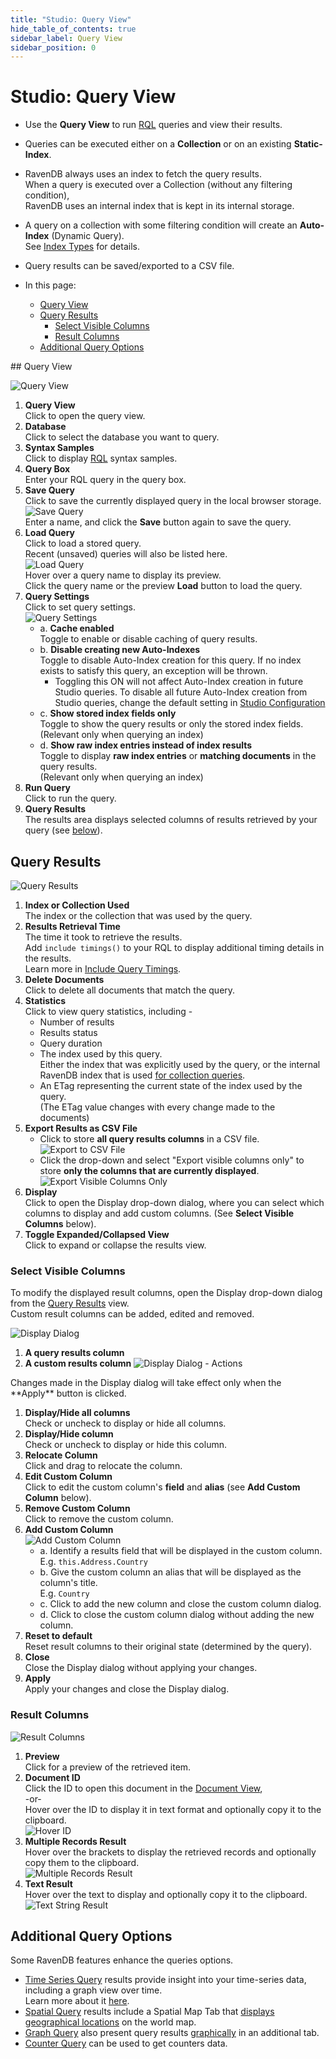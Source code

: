 ```yaml
---
title: "Studio: Query View"
hide_table_of_contents: true
sidebar_label: Query View
sidebar_position: 0
---
```



# Studio: Query View
<Admonition type="note" title="Note">

* Use the **Query View** to run [RQL](../../../client-api/session/querying/what-is-rql.mdx) queries and view their results.  
* Queries can be executed either on a **Collection** or on an existing **Static-Index**.  
* RavenDB always uses an index to fetch the query results.  
  When a query is executed over a Collection (without any filtering condition),  
  RavenDB uses an internal index that is kept in its internal storage.  
* A query on a collection with some filtering condition will create an **Auto-Index** (Dynamic Query).  
  See [Index Types](../../../studio/database/indexes/indexes-overview.mdx#index-types) for details.  
* Query results can be saved/exported to a CSV file.  

* In this page:  
  * [Query View](../../../studio/database/queries/query-view.mdx#query-view)  
  * [Query Results](../../../studio/database/queries/query-view.mdx#query-results)  
      * [Select Visible Columns](../../../studio/database/queries/query-view.mdx#select-visible-columns)  
      * [Result Columns](../../../studio/database/queries/query-view.mdx#result-columns)  
  * [Additional Query Options](../../../studio/database/queries/query-view.mdx#additional-query-options)  

</Admonition>
## Query View

![Query View](./assets/query-view.png)

1. **Query View**  
   Click to open the query view.  
2. **Database**  
   Click to select the database you want to query.  
3. **Syntax Samples**  
   Click to display [RQL](../../../client-api/session/querying/what-is-rql.mdx) syntax samples.  
4. **Query Box**  
   Enter your RQL query in the query box.  
5. **Save Query**  
   Click to save the currently displayed query in the local browser storage.  
   ![Save Query](./assets/query-view-save-query.png)  
   Enter a name, and click the **Save** button again to save the query.  
6. **Load Query**  
   Click to load a stored query.  
   Recent (unsaved) queries will also be listed here.  
   ![Load Query](./assets/query-view-load-query.png)  
   Hover over a query name to display its preview.  
   Click the query name or the preview **Load** button to load the query.  
7. <a id="query-settings"/> **Query Settings**  
   Click to set query settings.  
   ![Query Settings](./assets/query-view-settings.png)  
     * a. **Cache enabled**  
          Toggle to enable or disable caching of query results.  
     * b. **Disable creating new Auto-Indexes**  
          Toggle to disable Auto-Index creation for this query.
          If no index exists to satisfy this query, an exception will be thrown.
          * Toggling this ON will not affect Auto-Index creation in future Studio queries.
            To disable all future Auto-Index creation from Studio queries, change the default setting in [Studio Configuration](../../../studio/database/settings/studio-configuration.mdx#disabling-auto-index-creation-on-studio-queries-or-patches)
     * c. **Show stored index fields only**  
          Toggle to show the query results or only the stored index fields.  
          (Relevant only when querying an index)  
     * d. **Show raw index entries instead of index results**  
          Toggle to display **raw index entries** or **matching documents** in the query results.  
          (Relevant only when querying an index)  
8. **Run Query**  
   Click to run the query.  
9. **Query Results**  
   The results area displays selected columns of results retrieved by your query (see [below](../../../studio/database/queries/query-view.mdx#query-results)).  


## Query Results

![Query Results](./assets/query-view-query-results.png)

1. **Index or Collection Used**  
   The index or the collection that was used by the query.  
2. **Results Retrieval Time**  
   The time it took to retrieve the results.  
   <Admonition type="note" title="Note">
   Add `include timings()` to your RQL to display additional timing details in the results.  
   Learn more in [Include Query Timings](../../../client-api/session/querying/debugging/query-timings.mdx).  
   </Admonition>
3. **Delete Documents**  
   Click to delete all documents that match the query.  
4. **Statistics**  
   Click to view query statistics, including -  
    * Number of results  
    * Results status  
    * Query duration  
    * The index used by this query.  
      Either the index that was explicitly used by the query, or the internal RavenDB index that is 
      used [for collection queries](../../../client-api/faq/what-is-a-collection.mdx#collection-usages).  
    * An ETag representing the current state of the index used by the query.  
      (The ETag value changes with every change made to the documents)  
5. **Export Results as CSV File**  
    * Click to store **all query results columns** in a CSV file.  
      ![Export to CSV File](./assets/query-view-export-to-csv-file.png)
    * Click the drop-down and select "Export visible columns only" 
      to store **only the columns that are currently displayed**.  
      ![Export Visible Columns Only](./assets/query-view-export-visible-columns-only.png)
6. **Display**  
   Click to open the Display drop-down dialog, where you can select which columns 
   to display and add custom columns. (See **Select Visible Columns** below).
7. **Toggle Expanded/Collapsed View**  
   Click to expand or collapse the results view.  
### Select Visible Columns

To modify the displayed result columns, open the Display drop-down dialog from the [Query Results](../../../studio/database/queries/query-view.mdx#query-results) view.  
Custom result columns can be added, edited and removed.  

![Display Dialog](./assets/query-view-display-dialog.png)

1. **A query results column**
2. **A custom results column**
![Display Dialog - Actions](./assets/query-view-display-dialog-actions.png)

<Admonition type="info" title="Info">
Changes made in the Display dialog will take effect only when the **Apply** button is clicked.  
</Admonition>

1. **Display/Hide all columns**  
   Check or uncheck to display or hide all columns.  
2. **Display/Hide column**  
   Check or uncheck to display or hide this column.  
3. **Relocate Column**  
   Click and drag to relocate the column.  
4. **Edit Custom Column**  
   Click to edit the custom column's **field** and **alias** (see **Add Custom Column** below).  
5. **Remove Custom Column**  
   Click to remove the custom column.  
6. **Add Custom Column**  
   ![Add Custom Column](./assets/query-view-add-custom-column.png)  
    * a. Identify a results field that will be displayed in the custom column.  
      E.g. `this.Address.Country`  
    * b. Give the custom column an alias that will be displayed as the column's title.  
      E.g. `Country`  
    * c. Click to add the new column and close the custom column dialog.  
    * d. Click to close the custom column dialog without adding the new column.  
7. **Reset to default**  
   Reset result columns to their original state (determined by the query).  
8. **Close**  
   Close the Display dialog without applying your changes.  
9. **Apply**  
   Apply your changes and close the Display dialog.  
### Result Columns

![Result Columns](./assets/query-view-result-columns.png)

1. **Preview**  
   Click for a preview of the retrieved item.  
2. **Document ID**  
   Click the ID to open this document in the [Document View](../../../studio/database/documents/document-view.mdx),  
   -or-  
   Hover over the ID to display it in text format and optionally copy it to the clipboard.  
    ![Hover ID](./assets/query-view-ID-column.png)  
3. **Multiple Records Result**  
   Hover over the brackets to display the retrieved records and optionally copy them to the clipboard.  
    ![Multiple Records Result](./assets/query-view-multiple-records-result.png)  
4. **Text Result**  
   Hover over the text to display and optionally copy it to the clipboard.  
    ![Text String Result](./assets/query-view-text-string-result.png)  



## Additional Query Options

Some RavenDB features enhance the queries options.  

* [Time Series Query](../../../document-extensions/timeseries/overview.mdx) results provide insight 
  into your time-series data, including a graph view over time.  
  Learn more about it [here](../../../studio/database/document-extensions/time-series.mdx#querying-time-series).  
* [Spatial Query](../../../studio/database/queries/spatial-queries-map-view.mdx) results include 
  a Spatial Map Tab that [displays geographical locations](../../../studio/database/queries/spatial-queries-map-view.mdx#spatial-map-view) 
  on the world map.  
* [Graph Query](../../../indexes/querying/graph/graph-queries-overview.mdx) also present query results 
  [graphically](../../../indexes/querying/graph/graph-queries-overview.mdx#creating-graph-queries) in an additional tab.  
* [Counter Query](../../../document-extensions/counters/counters-and-other-features.mdx#counters-and-queries) can be used to get counters data.  



